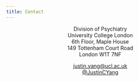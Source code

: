 ```yaml
---
title: Contact
---
```

<center>
Division of Psychiatry  
University College London    
6th Floor, Maple House  
149 Tottenham Court Road  
London W1T 7NF  

<justin.yang@ucl.ac.uk>  
[\@JustinCYang](https://twitter.com/JustinCYang)

</center>